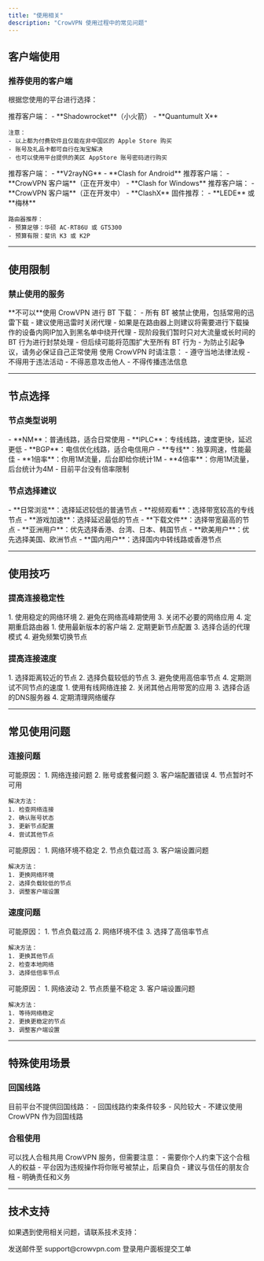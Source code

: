 ```yaml
---
title: "使用相关"
description: "CrowVPN 使用过程中的常见问题"
---
```


## 客户端使用

### 推荐使用的客户端

根据您使用的平台进行选择：

<AccordionGroup>
  <Accordion title="iOS 设备">
    推荐客户端：
    - **Shadowrocket**（小火箭）
    - **Quantumult X**
    
    注意：
    - 以上都为付费软件且仅能在非中国区的 Apple Store 购买
    - 账号及礼品卡都可自行在淘宝解决
    - 也可以使用平台提供的美区 AppStore 账号密码进行购买
  </Accordion>
  
  <Accordion title="Android 设备">
    推荐客户端：
    - **V2rayNG**
    - **Clash for Android**
  </Accordion>
  
  <Accordion title="Windows 电脑">
    推荐客户端：
    - **CrowVPN 客户端**（正在开发中）
    - **Clash for Windows**
  </Accordion>
  
  <Accordion title="macOS 电脑">
    推荐客户端：
    - **CrowVPN 客户端**（正在开发中）
    - **ClashX**
  </Accordion>
  
  <Accordion title="路由器">
    固件推荐：
    - **LEDE** 或 **梅林**
    
    路由器推荐：
    - 预算足够：华硕 AC-RT86U 或 GT5300
    - 预算有限：斐讯 K3 或 K2P
  </Accordion>
</AccordionGroup>

---

## 使用限制

### 禁止使用的服务

<AccordionGroup>
  <Accordion title="BT 下载限制">
    **不可以**使用 CrowVPN 进行 BT 下载：
    - 所有 BT 被禁止使用，包括常用的迅雷下载
    - 建议使用迅雷时关闭代理
    - 如果是在路由器上则建议将需要进行下载操作的设备内网IP加入到黑名单中绕开代理
    - 现阶段我们暂时只对大流量或长时间的 BT 行为进行封禁处理
    - 但后续可能将范围扩大至所有 BT 行为
    - 为防止引起争议，请务必保证自己正常使用
  </Accordion>
  
  <Accordion title="其他限制">
    使用 CrowVPN 时请注意：
    - 遵守当地法律法规
    - 不得用于违法活动
    - 不得恶意攻击他人
    - 不得传播违法信息
  </Accordion>
</AccordionGroup>

---

## 节点选择

### 节点类型说明

<AccordionGroup>
  <Accordion title="节点标识含义">
    - **NM**：普通线路，适合日常使用
    - **IPLC**：专线线路，速度更快，延迟更低
    - **BGP**：电信优化线路，适合电信用户
    - **专线**：独享网速，性能最佳
  </Accordion>
  
  <Accordion title="倍率说明">
    - **1倍率**：你用1M流量，后台即给你统计1M
    - **4倍率**：你用1M流量，后台统计为4M
    - 目前平台没有倍率限制
  </Accordion>
</AccordionGroup>

### 节点选择建议

<AccordionGroup>
  <Accordion title="根据用途选择">
    - **日常浏览**：选择延迟较低的普通节点
    - **视频观看**：选择带宽较高的专线节点
    - **游戏加速**：选择延迟最低的节点
    - **下载文件**：选择带宽最高的节点
  </Accordion>
  
  <Accordion title="根据地区选择">
    - **亚洲用户**：优先选择香港、台湾、日本、韩国节点
    - **欧美用户**：优先选择美国、欧洲节点
    - **国内用户**：选择国内中转线路或香港节点
  </Accordion>
</AccordionGroup>

---

## 使用技巧

### 提高连接稳定性

<AccordionGroup>
  <Accordion title="网络环境优化">
    1. 使用稳定的网络环境
    2. 避免在网络高峰期使用
    3. 关闭不必要的网络应用
    4. 定期重启路由器
  </Accordion>
  
  <Accordion title="客户端设置">
    1. 使用最新版本的客户端
    2. 定期更新节点配置
    3. 选择合适的代理模式
    4. 避免频繁切换节点
  </Accordion>
</AccordionGroup>

### 提高连接速度

<AccordionGroup>
  <Accordion title="节点选择">
    1. 选择距离较近的节点
    2. 选择负载较低的节点
    3. 避免使用高倍率节点
    4. 定期测试不同节点的速度
  </Accordion>
  
  <Accordion title="网络优化">
    1. 使用有线网络连接
    2. 关闭其他占用带宽的应用
    3. 选择合适的DNS服务器
    4. 定期清理网络缓存
  </Accordion>
</AccordionGroup>

---

## 常见使用问题

### 连接问题

<AccordionGroup>
  <Accordion title="无法连接">
    可能原因：
    1. 网络连接问题
    2. 账号或套餐问题
    3. 客户端配置错误
    4. 节点暂时不可用
    
    解决方法：
    1. 检查网络连接
    2. 确认账号状态
    3. 更新节点配置
    4. 尝试其他节点
  </Accordion>
  
  <Accordion title="连接不稳定">
    可能原因：
    1. 网络环境不稳定
    2. 节点负载过高
    3. 客户端设置问题
    
    解决方法：
    1. 更换网络环境
    2. 选择负载较低的节点
    3. 调整客户端设置
  </Accordion>
</AccordionGroup>

### 速度问题

<AccordionGroup>
  <Accordion title="速度慢">
    可能原因：
    1. 节点负载过高
    2. 网络环境不佳
    3. 选择了高倍率节点
    
    解决方法：
    1. 更换其他节点
    2. 检查本地网络
    3. 选择低倍率节点
  </Accordion>
  
  <Accordion title="速度不稳定">
    可能原因：
    1. 网络波动
    2. 节点质量不稳定
    3. 客户端设置问题
    
    解决方法：
    1. 等待网络稳定
    2. 更换更稳定的节点
    3. 调整客户端设置
  </Accordion>
</AccordionGroup>

---

## 特殊使用场景

### 回国线路

<AccordionGroup>
  <Accordion title="回国线路说明">
    目前平台不提供回国线路：
    - 回国线路约束条件较多
    - 风险较大
    - 不建议使用 CrowVPN 作为回国线路
  </Accordion>
</AccordionGroup>

### 合租使用

<AccordionGroup>
  <Accordion title="合租注意事项">
    可以找人合租共用 CrowVPN 服务，但需要注意：
    - 需要你个人约束下这个合租人的权益
    - 平台因为违规操作将你账号被禁止，后果自负
    - 建议与信任的朋友合租
    - 明确责任和义务
  </Accordion>
</AccordionGroup>

---

## 技术支持

如果遇到使用相关问题，请联系技术支持：

<CardGroup cols={2}>
  <Card title="邮箱支持" icon="envelope">
    发送邮件至 support@crowvpn.com
  </Card>
  <Card title="用户面板" icon="user">
    登录用户面板提交工单
  </Card>
</CardGroup>
